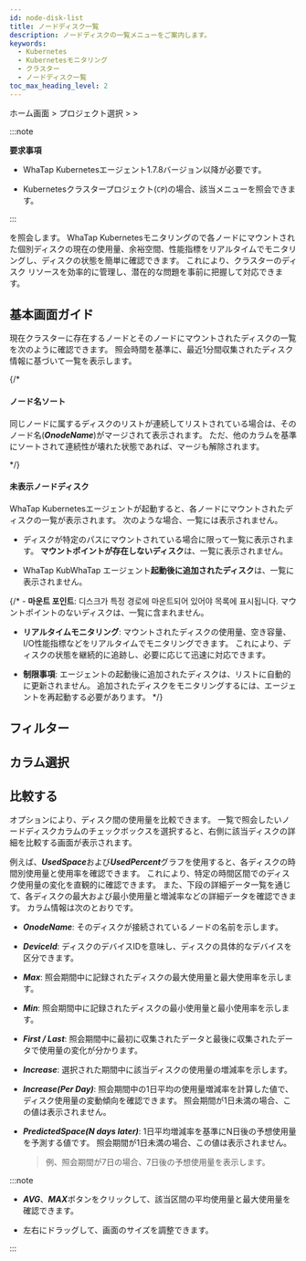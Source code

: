 ```yaml
---
id: node-disk-list
title: ノードディスク一覧
description: ノードディスクの一覧メニューをご案内します。
keywords:
  - Kubernetes
  - Kubernetesモニタリング
  - クラスター
  - ノードディスク一覧
toc_max_heading_level: 2
---
```


ホーム画面 &gt; プロジェクト選択 &gt; <Cmdname sid="side_cluster" className="uitext" /> &gt; <Cmdname sid="side_nodeDiskList" className="uitext" />

:::note 

**要求事項**

- WhaTap Kubernetesエージェント1.7.8バージョン以降が必要です。 

- Kubernetesクラスタープロジェクト(<code class='my'>CP</code>)の場合、該当メニューを照会できます。

:::

<Cmdname sid="side_nodeDiskList" className="uitext" />を照会します。 WhaTap Kubernetesモニタリングの<Cmdname sid="side_nodeDiskList" className="uitext" />で各ノードにマウントされた個別ディスクの現在の使用量、余裕空間、性能指標をリアルタイムでモニタリングし、ディスクの状態を簡単に確認できます。 これにより、クラスターのディスク リソースを効率的に管理し、潜在的な問題を事前に把握して対応できます。

## 基本画面ガイド

現在クラスターに存在するノードとそのノードにマウントされたディスクの一覧を次のように確認できます。 照会時間を基準に、最近1分間収集されたディスク情報に基づいて一覧を表示します。

<ImgLang img='k8s-node-disk-list.png' desc='ノードディスクリスト' />

{/* 

#### ノード名ソート

同じノードに属するディスクのリストが連続してリストされている場合は、そのノード名(***OnodeName***)がマージされて表示されます。 ただ、他のカラムを基準にソートされて連続性が壊れた状態であれば、マージも解除されます。  

*/}

#### 未表示ノードディスク

WhaTap Kubernetesエージェントが起動すると、各ノードにマウントされたディスクの一覧が表示されます。 次のような場合、一覧には表示されません。 

- ディスクが特定のパスにマウントされている場合に限って一覧に表示されます。 **マウントポイントが存在しないディスク**は、一覧に表示されません。

- WhaTap KubWhaTap エージェント**起動後に追加されたディスク**は、一覧に表示されません。 

{/* - **마운트 포인트**: 디스크가 특정 경로에 마운트되어 있어야 목록에 표시됩니다. マウントポイントのないディスクは、一覧に含まれません。

- **リアルタイムモニタリング**: マウントされたディスクの使用量、空き容量、I/O性能指標などをリアルタイムでモニタリングできます。 これにより、ディスクの状態を継続的に追跡し、必要に応じて迅速に対応できます。

- **制限事項**: エージェントの起動後に追加されたディスクは、リストに自動的に更新されません。 追加されたディスクをモニタリングするには、エージェントを再起動する必要があります。 */}

## フィルター


<K8slistfilter />

## カラム選択


<K8slistcl />

## 比較する

<Cmdname sid="TTL08423" className="uitext" />オプションにより、ディスク間の使用量を比較できます。 一覧で照会したいノードディスク<Cmdname sid="TTL08423" className="uitext" />カラムのチェックボックスを選択すると、右側に該当ディスクの詳細を比較する画面が表示されます。

<ImgLang img='k8s-node-disk-compare.png' desc='ノードディスクの比較' />

例えば、***UsedSpace***および***UsedPercent***グラフを使用すると、各ディスクの時間別使用量と使用率を確認できます。 これにより、特定の時間区間でのディスク使用量の変化を直観的に確認できます。 また、下段の詳細データ一覧を通じて、各ディスクの最大および最小使用量と増減率などの詳細データを確認できます。 カラム情報は次のとおりです。 

- ***OnodeName***: そのディスクが接続されているノードの名前を示します。

- ***DeviceId***: ディスクのデバイスIDを意味し、ディスクの具体的なデバイスを区分できます。

- ***Max***: 照会期間中に記録されたディスクの最大使用量と最大使用率を示します。

- ***Min***: 照会期間中に記録されたディスクの最小使用量と最小使用率を示します。

- ***First / Last***: 照会期間中に最初に収集されたデータと最後に収集されたデータで使用量の変化が分かります。

- ***Increase***: 選択された期間中に該当ディスクの使用量の増減率を示します。

- ***Increase(Per Day)***: 照会期間中の1日平均の使用量増減率を計算した値で、ディスク使用量の変動傾向を確認できます。 照会期間が1日未満の場合、この値は表示されません。

- ***PredictedSpace(N days later)***: 1日平均増減率を基準にN日後の予想使用量を予測する値です。 照会期間が1日未満の場合、この値は表示されません。

  > 例、照会期間が7日の場合、7日後の予想使用量を表示します。 

:::note 

- ***AVG***、***MAX***ボタンをクリックして、該当区間の平均使用量と最大使用量を確認できます。

- <LinkImage img='hitmap-lr-drag.svg' alt='左右ドラッグアイコン' className='_drag' />左右にドラッグして、画面のサイズを調整できます。

:::
